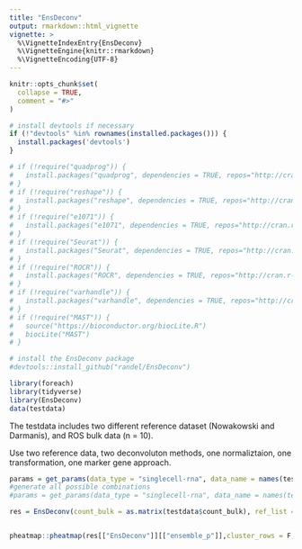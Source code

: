 ```yaml
---
title: "EnsDeconv"
output: rmarkdown::html_vignette
vignette: >
  %\VignetteIndexEntry{EnsDeconv}
  %\VignetteEngine{knitr::rmarkdown}
  %\VignetteEncoding{UTF-8}
---
```


```r
knitr::opts_chunk$set(
  collapse = TRUE,
  comment = "#>"
)
```

```r


# install devtools if necessary
if (!"devtools" %in% rownames(installed.packages())) {
  install.packages('devtools')
}

# if (!require("quadprog")) {
#   install.packages("quadprog", dependencies = TRUE, repos="http://cran.r-project.org")
# }
# if (!require("reshape")) {
#   install.packages("reshape", dependencies = TRUE, repos="http://cran.r-project.org")
# }
# if (!require("e1071")) {
#   install.packages("e1071", dependencies = TRUE, repos="http://cran.r-project.org")
# }
# if (!require("Seurat")) {
#   install.packages("Seurat", dependencies = TRUE, repos="http://cran.r-project.org")
# }
# if (!require("ROCR")) {
#   install.packages("ROCR", dependencies = TRUE, repos="http://cran.r-project.org")
# }
# if (!require("varhandle")) {
#   install.packages("varhandle", dependencies = TRUE, repos="http://cran.r-project.org")
# }
# if (!require("MAST")) {
#   source("https://bioconductor.org/biocLite.R")
#   biocLite("MAST")
# }

# install the EnsDeconv package
#devtools::install_github("randel/EnsDeconv")

library(foreach)
library(tidyverse)
library(EnsDeconv)
data(testdata)
```


The testdata includes two different reference dataset (Nowakowski and Darmanis), and ROS bulk data (n = 10).

Use two reference data, two deconvoluton methods, one normaliztaion, one transformation, one marker gene approach.

```r
params = get_params(data_type = "singlecell-rna", data_name = names(testdata$ref_list), n_markers = 50,Marker.Method = "t",TNormalization = "CPM",CNormalization = "CPM",dmeths = c("EPIC","CIBERSORT"))
#generate all possible combinations
#params = get_params(data_type = "singlecell-rna", data_name = names(testdata$ref_list))

res = EnsDeconv(count_bulk = as.matrix(testdata$count_bulk), ref_list = testdata$ref_list, ncore = 4, parallel_comp = T, params = params,trueMet = "ROS",outpath = "./tmp/")


pheatmap::pheatmap(res[["EnsDeconv"]][["ensemble_p"]],cluster_rows = F,cluster_cols = F)
```

